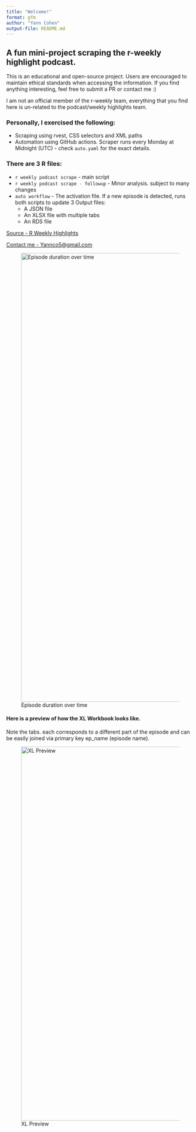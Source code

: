 ```yaml
---
title: "Welcome!"
format: gfm
author: "Yann Cohen"
output-file: README.md
---
```


## A fun mini-project scraping the r-weekly highlight podcast.

This is an educational and open-source project. Users are encouraged to maintain ethical standards when accessing the information. If you find anything interesting, feel free to submit a PR or contact me :)

I am not an official member of the r-weekly team, everything that you find here is un-related to the podcast/weekly highlights team.

### Personally, I exercised the following:

-   Scraping using rvest, CSS selectors and XML paths
-   Automation using GitHub actions. Scraper runs every Monday at Midnight (UTC) - check `auto.yaml` for the exact details.

### There are 3 R files:

-   `r weekly podcast scrape` - main script
-   `r weekly podcast scrape - followup` - Minor analysis. subject to many changes
-   `auto workflow` - The activation file. If a new episode is detected, runs both scripts to update 3 Output files:
    -   A JSON file
    -   An XLSX file with multiple tabs
    -   An RDS file

[Source - R Weekly Highlights](https://serve.podhome.fm/r-weekly-highlights)

[Contact me - Yannco5\@gmail.com](mailto:yannco5@gmail.com?subject=Hello%20Yann!&body=What%20is%20the%20ultimate%20answer?)

![Episode duration over time](episode_duration.png){alt="Episode duration over time" width="1200"}

#### Here is a preview of how the XL Workbook looks like.

Note the tabs. each corresponds to a different part of the episode and can be easily joined via primary key ep_name (episode name).

![XL Preview](xl_preview.png){alt="XL Preview" width="1000"}
